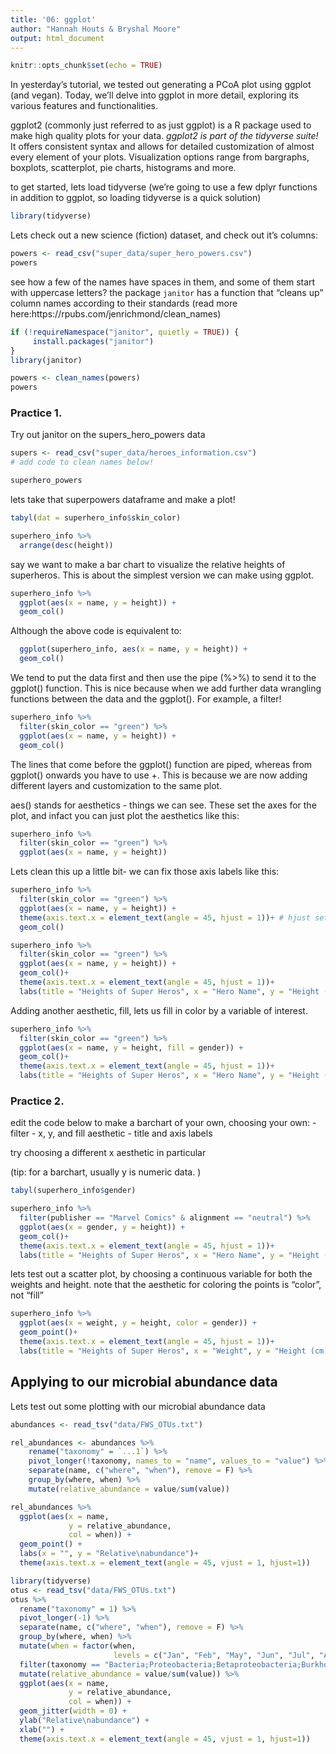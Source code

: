 ```yaml
---
title: '06: ggplot'
author: "Hannah Houts & Bryshal Moore"
output: html_document
---
```


```r
knitr::opts_chunk$set(echo = TRUE)
```

In yesterday's tutorial, we tested out generating a PCoA plot using ggplot (and vegan). Today, we'll delve into ggplot in more detail, exploring its various features and functionalities. 
 
ggplot2 (commonly just referred to as just ggplot) is a R package used to make high quality plots for your data. 
*ggplot2 is part of the tidyverse suite!*
It offers consistent syntax and allows for detailed customization of almost every element of your plots. Visualization options range from bargraphs, boxplots, scatterplot, pie charts, histograms and more. 

to get started, lets load tidyverse
(we're going to use a few dplyr functions in addition to ggplot, so loading tidyverse is a quick solution)
```r
library(tidyverse)
```

Lets check out a new science (fiction) dataset, and check out it's columns:
```r
powers <- read_csv("super_data/super_hero_powers.csv")
powers
```


see how a few of the names have spaces in them, and some of them start with uppercase letters? the package `janitor` has a function that "cleans up" column names according to their standards (read more here:https://rpubs.com/jenrichmond/clean_names)

```r
if (!requireNamespace("janitor", quietly = TRUE)) {
     install.packages("janitor")
}
library(janitor)

powers <- clean_names(powers)
powers
```

### Practice 1.
Try out janitor on the supers_hero_powers data
```r
supers <- read_csv("super_data/heroes_information.csv")
# add code to clean names below!

```


```r
superhero_powers
```

lets take that superpowers dataframe and make a plot!
```r
tabyl(dat = superhero_info$skin_color)

superhero_info %>% 
  arrange(desc(height))
```

say we want to make a bar chart to visualize the relative heights of superheros.
This is about the simplest version we can make using ggplot. 

```r
superhero_info %>% 
  ggplot(aes(x = name, y = height)) +
  geom_col()
```


Although the above code is equivalent to:
```r
  ggplot(superhero_info, aes(x = name, y = height)) +
  geom_col()
```

We tend to put the data first and then use the pipe (%>%) to send it to the ggplot() function. This is nice because when we add further data wrangling functions between the data and the ggplot(). For example, a filter!

```r
superhero_info %>% 
  filter(skin_color == "green") %>%
  ggplot(aes(x = name, y = height)) +
  geom_col()
```

The lines that come before the ggplot() function are piped, whereas from ggplot() onwards you have to use +. This is because we are now adding different layers and customization to the same plot.

aes() stands for aesthetics - things we can see. These set the axes for the plot, and infact you can just plot the aesthetics like this:
```r
superhero_info %>%
  filter(skin_color == "green") %>% 
  ggplot(aes(x = name, y = height)) 
```
Lets clean this up a little bit- we can fix those axis labels like this:
```r
superhero_info %>% 
  filter(skin_color == "green") %>%
  ggplot(aes(x = name, y = height)) +
  theme(axis.text.x = element_text(angle = 45, hjust = 1))+ # hjust sets the alignment of the text.
  geom_col()
```
```r
superhero_info %>% 
  filter(skin_color == "green") %>%
  ggplot(aes(x = name, y = height)) +
  geom_col()+
  theme(axis.text.x = element_text(angle = 45, hjust = 1))+ 
  labs(title = "Heights of Super Heros", x = "Hero Name", y = "Height (cm)")
```

Adding another aesthetic, fill, lets us fill in color by a variable of interest. 
```r
superhero_info %>% 
  filter(skin_color == "green") %>%
  ggplot(aes(x = name, y = height, fill = gender)) +
  geom_col()+
  theme(axis.text.x = element_text(angle = 45, hjust = 1))+ 
  labs(title = "Heights of Super Heros", x = "Hero Name", y = "Height (cm)")
```


### Practice 2. 
edit the code below to make a barchart of your own, choosing your own:
- filter
- x, y, and fill aesthetic
- title and axis labels

try choosing a different x aesthetic in particular

(tip: for a barchart, usually y is numeric data. )
```r
tabyl(superhero_info$gender)

superhero_info %>% 
  filter(publisher == "Marvel Comics" & alignment == "neutral") %>%
  ggplot(aes(x = gender, y = height)) +
  geom_col()+
  theme(axis.text.x = element_text(angle = 45, hjust = 1))+ 
  labs(title = "Heights of Super Heros", x = "Hero Name", y = "Height (cm)")
```

lets test out a scatter plot, by choosing a continuous variable for both the weights and height. note that the aesthetic for coloring the points is "color", not "fill"

```r
superhero_info %>% 
  ggplot(aes(x = weight, y = height, color = gender)) +
  geom_point()+
  theme(axis.text.x = element_text(angle = 45, hjust = 1))+ 
  labs(title = "Heights of Super Heros", x = "Weight", y = "Height (cm)")
```

## Applying to our microbial abundance data

Lets test out some plotting with our microbial abundance data
```r
abundances <- read_tsv("data/FWS_OTUs.txt")

rel_abundances <- abundances %>%
    rename("taxonomy" = `...1`) %>%
    pivot_longer(!taxonomy, names_to = "name", values_to = "value") %>%
    separate(name, c("where", "when"), remove = F) %>%
    group_by(where, when) %>%
    mutate(relative_abundance = value/sum(value))
```


```r
rel_abundances %>% 
  ggplot(aes(x = name, 
             y = relative_abundance, 
             col = when)) + 
  geom_point() +
  labs(x = "", y = "Relative\nabundance")+
  theme(axis.text.x = element_text(angle = 45, vjust = 1, hjust=1))
```






```r
library(tidyverse)
otus <- read_tsv("data/FWS_OTUs.txt")
otus %>%
  rename("taxonomy" = 1) %>%
  pivot_longer(-1) %>%
  separate(name, c("where", "when"), remove = F) %>%
  group_by(where, when) %>%
  mutate(when = factor(when, 
                       levels = c("Jan", "Feb", "May", "Jun", "Jul", "Aug"))) %>%
  filter(taxonomy == "Bacteria;Proteobacteria;Betaproteobacteria;Burkholderiales;Burkholderiaceae;Ralstonia") %>% 
  mutate(relative_abundance = value/sum(value)) %>%
  ggplot(aes(x = name, 
             y = relative_abundance, 
             col = when)) + 
  geom_jitter(width = 0) +
  ylab("Relative\nabundance") + 
  xlab("") +
  theme(axis.text.x = element_text(angle = 45, vjust = 1, hjust=1))
```

